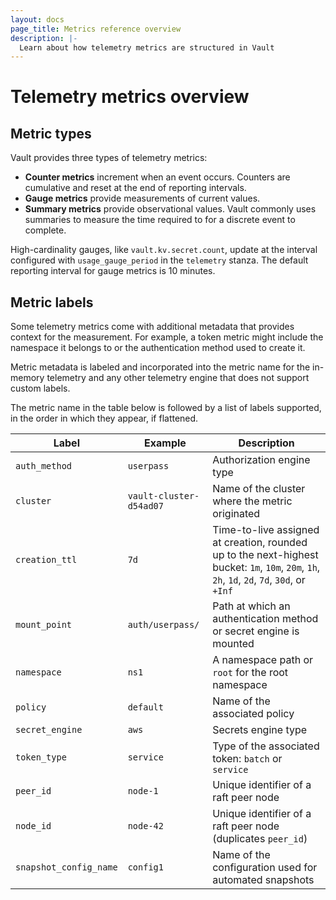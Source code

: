 ```yaml
---
layout: docs
page_title: Metrics reference overview
description: |-
  Learn about how telemetry metrics are structured in Vault
---
```


# Telemetry metrics overview 

## Metric types

Vault provides three types of telemetry metrics:

- **Counter metrics** increment when an event occurs. Counters are cumulative
  and reset at the end of reporting intervals. 
- **Gauge metrics** provide measurements of current values.
- **Summary metrics** provide observational values. Vault commonly uses
  summaries to measure the time required to for a discrete event to complete.

High-cardinality gauges, like `vault.kv.secret.count`, update at the interval
configured with `usage_gauge_period` in the `telemetry` stanza. The default
reporting interval for gauge metrics is 10 minutes.

## Metric labels

Some telemetry metrics come with additional metadata that provides context for
the measurement. For example, a token metric might include the namespace it
belongs to or the authentication method used to create it.

Metric metadata is labeled and incorporated into the metric name for the
in-memory telemetry and any other telemetry engine that does not support custom
labels.

The metric name in the table below is followed by a list of labels supported,
in the order in which they appear, if flattened.


| Label                  | Example                 | Description
| ---------------------- | ----------------------- | ---------------------------
| `auth_method`          | `userpass`              | Authorization engine type
| `cluster`              | `vault-cluster-d54ad07` | Name of the cluster where the metric originated
| `creation_ttl`         | `7d`                    | Time-to-live assigned at creation, rounded up to the next-highest bucket: `1m`, `10m`, `20m`, `1h`, `2h`, `1d`, `2d`, `7d`, `30d`, or `+Inf`
| `mount_point`          | `auth/userpass/`        | Path at which an authentication method or secret engine is mounted
| `namespace`            | `ns1`                   | A namespace path or `root` for the root namespace
| `policy`               | `default`               | Name of the associated policy
| `secret_engine`        | `aws`                   | Secrets engine type
| `token_type`           | `service`               | Type of the associated token: `batch` or `service`
| `peer_id`              | `node-1`                | Unique identifier of a raft peer node
| `node_id`              | `node-42`               | Unique identifier of a raft peer node (duplicates `peer_id`)
| `snapshot_config_name` | `config1`               | Name of the configuration used for automated snapshots
